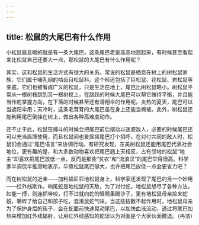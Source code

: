 ```yaml
---
---
---
```

title: 松鼠的大尾巴有什么作用
---




小松鼠最显眼的就是有一条大尾巴，这条尾巴老是高高地翘起来，有时候甚至看起来比松鼠自己还要大一点，那松鼠的大尾巴有什么作用呢？

其实，这和松鼠的生活方式有很大的关系。常说的松鼠是栖息在树上的树松鼠家族，它们属于哺乳纲的啮齿目松鼠科。这个科还包括了巨松鼠、花松鼠、岩松鼠等亲戚，它们也被看成广义的松鼠，只是生活在地上，尾巴比树松鼠略小。树松鼠平常从一根树枝跳到另一根树杈上，在跳跃的时候大尾巴可以帮它维持平衡，并且能当作舵掌握方向，在下落的时候甚至还有滑翔伞的作用呢。炎热的夏天，尾巴可以当遮阳伞用；天冷时，这条毛茸茸的大尾巴盖在身上还能当棉被。此外，树松鼠还能利用尾巴倒挂在树上，做出各种高难度动作。



还不止于此，松鼠在搏斗的时候会把尾巴前后摆动以迷惑敌人，必要的时候尾巴还可以充当盾牌使用，而且松鼠间也爱摇摇尾巴打个招呼。在对付共同的敌人时，松鼠们会通过“尾巴语言”来协调行动。有研究发现，东美树松鼠还能用尾巴代表社会地位，更有趣的是，和大多数动物喜欢把尾巴翘上天相反，占有领地的松鼠“地主”却喜欢把尾巴放低一点，反而是那些“贫农”和“流浪汉”的尾巴举得很高。科学家半调侃半推测地表示，毕竟松鼠尾巴够大，也许把尾巴放低一点会更省力吧？

而在树松鼠的近亲——加利福尼亚地松鼠身上，科学家还发现了尾巴的另一个妙用——红外线欺诈。响尾蛇是地松鼠的天敌，为了对付蛇，地松鼠想尽了各种方法，如能一搏，则连抓带咬，打不过就向蛇的眼睛里踢沙子。更有地松鼠母亲捡来蛇蜕，嚼碎了给自己和孩子吃，混淆鼠蛇气味。当这些招数不起作用时，地松鼠母亲为了保护身后的孩子，会在蛇面前快速晃动尾巴，以加快血液流动，通过将尾巴加热来增加红外线辐射，让用红外线感知的蛇误以为对面是个大家伙而撤退。（冉浩）